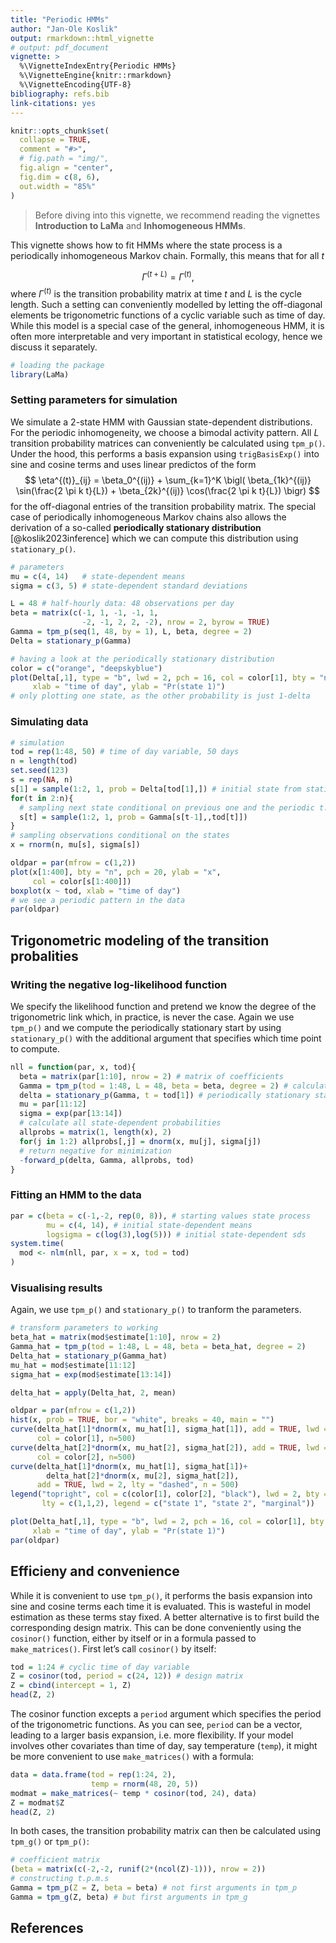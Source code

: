 ```yaml
---
title: "Periodic HMMs"
author: "Jan-Ole Koslik"
output: rmarkdown::html_vignette
# output: pdf_document
vignette: >
  %\VignetteIndexEntry{Periodic HMMs}
  %\VignetteEngine{knitr::rmarkdown}
  %\VignetteEncoding{UTF-8}
bibliography: refs.bib
link-citations: yes
---
```


```r
knitr::opts_chunk$set(
  collapse = TRUE,
  comment = "#>",
  # fig.path = "img/",
  fig.align = "center",
  fig.dim = c(8, 6),
  out.width = "85%"
)
```

> Before diving into this vignette, we recommend reading the vignettes **Introduction to LaMa** and **Inhomogeneous HMMs**.

This vignette shows how to fit HMMs where the state process is a periodically inhomogeneous Markov chain. Formally, this means that for all $t$

$$
\Gamma^{(t+L)} = \Gamma^{(t)},
$$
where $\Gamma^{(t)}$ is the transition probability matrix at time $t$ and $L$ is the cycle length.
Such a setting can conveniently modelled by letting the off-diagonal elements be trigonometric functions of a cyclic variable such as time of day. While this model is a special case of the general, inhomogeneous HMM, it is often more interpretable and very important in statistical ecology, hence we discuss it separately.

```r
# loading the package
library(LaMa)
```

### Setting parameters for simulation

We simulate a 2-state HMM with Gaussian state-dependent distributions. For the periodic inhomogeneity, we choose a bimodal activity pattern. All $L$ transition probability matrices can conveniently be calculated using `tpm_p()`. Under the hood, this performs a basis expansion using `trigBasisExp()` into sine and cosine terms and uses linear predictos of the form
$$
\eta^{(t)}_{ij} = \beta_0^{(ij)} + \sum_{k=1}^K \bigl( \beta_{1k}^{(ij)} \sin(\frac{2 \pi k t}{L}) + \beta_{2k}^{(ij)} \cos(\frac{2 \pi k t}{L}) \bigr)
$$
for the off-diagonal entries of the transition probability matrix.
The special case of periodically inhomogeneous Markov chains also allows the derivation of a so-called **periodically stationary distribution** [@koslik2023inference] which we can compute this distribution using `stationary_p()`.

```r
# parameters
mu = c(4, 14)   # state-dependent means
sigma = c(3, 5) # state-dependent standard deviations

L = 48 # half-hourly data: 48 observations per day
beta = matrix(c(-1, 1, -1, -1, 1,
                -2, -1, 2, 2, -2), nrow = 2, byrow = TRUE)
Gamma = tpm_p(seq(1, 48, by = 1), L, beta, degree = 2)
Delta = stationary_p(Gamma)

# having a look at the periodically stationary distribution
color = c("orange", "deepskyblue")
plot(Delta[,1], type = "b", lwd = 2, pch = 16, col = color[1], bty = "n", 
     xlab = "time of day", ylab = "Pr(state 1)")
# only plotting one state, as the other probability is just 1-delta
```

### Simulating data

```r
# simulation
tod = rep(1:48, 50) # time of day variable, 50 days
n = length(tod)
set.seed(123)
s = rep(NA, n)
s[1] = sample(1:2, 1, prob = Delta[tod[1],]) # initial state from stationary dist
for(t in 2:n){
  # sampling next state conditional on previous one and the periodic t.p.m.
  s[t] = sample(1:2, 1, prob = Gamma[s[t-1],,tod[t]])
}
# sampling observations conditional on the states
x = rnorm(n, mu[s], sigma[s])

oldpar = par(mfrow = c(1,2))
plot(x[1:400], bty = "n", pch = 20, ylab = "x", 
     col = color[s[1:400]])
boxplot(x ~ tod, xlab = "time of day")
# we see a periodic pattern in the data
par(oldpar)
```

## Trigonometric modeling of the transition probalities

### Writing the negative log-likelihood function

We specify the likelihood function and pretend we know the degree of the trigonometric link which, in practice, is never the case. Again we use `tpm_p()` and we compute the periodically stationary start by using `stationary_p()` with the additional argument that specifies which time point to compute.

```r
nll = function(par, x, tod){
  beta = matrix(par[1:10], nrow = 2) # matrix of coefficients
  Gamma = tpm_p(tod = 1:48, L = 48, beta = beta, degree = 2) # calculating all L tpms
  delta = stationary_p(Gamma, t = tod[1]) # periodically stationary start
  mu = par[11:12]
  sigma = exp(par[13:14])
  # calculate all state-dependent probabilities
  allprobs = matrix(1, length(x), 2)
  for(j in 1:2) allprobs[,j] = dnorm(x, mu[j], sigma[j])
  # return negative for minimization
  -forward_p(delta, Gamma, allprobs, tod)
}
```

### Fitting an HMM to the data

```r
par = c(beta = c(-1,-2, rep(0, 8)), # starting values state process
        mu = c(4, 14), # initial state-dependent means
        logsigma = c(log(3),log(5))) # initial state-dependent sds
system.time(
  mod <- nlm(nll, par, x = x, tod = tod)
)
```

### Visualising results

Again, we use `tpm_p()` and `stationary_p()` to tranform the parameters.
```r
# transform parameters to working
beta_hat = matrix(mod$estimate[1:10], nrow = 2)
Gamma_hat = tpm_p(tod = 1:48, L = 48, beta = beta_hat, degree = 2)
Delta_hat = stationary_p(Gamma_hat)
mu_hat = mod$estimate[11:12]
sigma_hat = exp(mod$estimate[13:14])

delta_hat = apply(Delta_hat, 2, mean)

oldpar = par(mfrow = c(1,2))
hist(x, prob = TRUE, bor = "white", breaks = 40, main = "")
curve(delta_hat[1]*dnorm(x, mu_hat[1], sigma_hat[1]), add = TRUE, lwd = 2, 
      col = color[1], n=500)
curve(delta_hat[2]*dnorm(x, mu_hat[2], sigma_hat[2]), add = TRUE, lwd = 2, 
      col = color[2], n=500)
curve(delta_hat[1]*dnorm(x, mu_hat[1], sigma_hat[1])+
        delta_hat[2]*dnorm(x, mu[2], sigma_hat[2]),
      add = TRUE, lwd = 2, lty = "dashed", n = 500)
legend("topright", col = c(color[1], color[2], "black"), lwd = 2, bty = "n",
       lty = c(1,1,2), legend = c("state 1", "state 2", "marginal"))

plot(Delta_hat[,1], type = "b", lwd = 2, pch = 16, col = color[1], bty = "n", 
     xlab = "time of day", ylab = "Pr(state 1)")
par(oldpar)
```

## Efficieny and convenience

While it is convenient to use `tpm_p()`, it performs the basis expansion into sine and cosine terms each time it is evaluated.
This is wasteful in model estimation as these terms stay fixed. A better alternative is to first build the corresponding design matrix. This can be done conveniently using the `cosinor()` function, either by itself or in a formula passed to `make_matrices()`. First let's call `cosinor()` by itself:

```r
tod = 1:24 # cyclic time of day variable
Z = cosinor(tod, period = c(24, 12)) # design matrix
Z = cbind(intercept = 1, Z)
head(Z, 2)
```

The cosinor function excepts a `period` argument which specifies the period of the trigonometric functions. As you can see, `period` can be a vector, leading to a larger basis expansion, i.e. more flexibility. If your model involves other covariates than time of day, say temperature (`temp`), it might be more convenient to use `make_matrices()` with a formula:


```r
data = data.frame(tod = rep(1:24, 2), 
                  temp = rnorm(48, 20, 5))
modmat = make_matrices(~ temp * cosinor(tod, 24), data)
Z = modmat$Z
head(Z, 2)
```

In both cases, the transition probability matrix can then be calculated using `tpm_g()` or `tpm_p()`:

```r
# coefficient matrix
(beta = matrix(c(-2,-2, runif(2*(ncol(Z)-1))), nrow = 2))
# constructing t.p.m.s
Gamma = tpm_p(Z = Z, beta = beta) # not first arguments in tpm_p
Gamma = tpm_g(Z, beta) # but first arguments in tpm_g
```






<!-- ## Nonparametric modeling of the transition probalities -->

<!-- `Lcpp` also makes non-parametric modeling trivially easy. Here we model the transition probabilities using cyclic P-splines similar to @feldmann2023. We do so in first calculating the design matrix using `mgcv` which we can easily be handled by `tpm_p()`. -->

<!-- ### Building the cyclic spline design matrix -->

<!-- ```{r cSpline} -->
<!-- nk = 8 # number of basis functions -->
<!-- tod = 1:48 -->
<!-- L = 48 -->
<!-- k = L * 0:nk / nk # equidistant knots -->
<!-- Z = mgcv::cSplineDes(tod, k) ## cyclic spline design matrix -->

<!-- # plotting the B-Spline basis functions -->
<!-- plot(Z[,1], type = "l", lwd = 2, col = 1, bty = "n", -->
<!--      xlab = "time of day", ylab = "basis functions", ylim = c(0,0.8)) -->
<!-- for(i in 2:nk){ -->
<!--   lines(Z[,i], lwd = 2, col = i) -->
<!-- }  -->
<!-- ``` -->

<!-- ### Writing the negative log-likelihood function -->

<!-- We only need to make small changes to the likelihood function. Most importantly we use `tpm_p()` with the additional argument `Z`, which allows using a bespoke design matrix. In general, a penalty for the curvature should also be added, which is done in the last lines. -->

<!-- ```{r mllk2} -->
<!-- mllk_np = function(theta.star, x, z, Z, lambda){ -->
<!--   beta = matrix(theta.star[1:(2+2*nk)], nrow = 2) # nk params per off-diagonal element -->
<!--   Gamma = tpm_p(tod = 1:48, L = 48, beta = beta, Z = Z) # calculating all L tpms -->
<!--   delta = stationary_p(Gamma, t = z[1]) # periodically stationary HMM -->
<!--   mu = theta.star[2+2*nk + 1:2] -->
<!--   sigma = exp(theta.star[2+2*nk + 2 + 1:2]) -->
<!--   # calculate all state-dependent probabilities -->
<!--   allprobs = matrix(1, length(x), 2) -->
<!--   for(j in 1:2){ allprobs[,j] = stats::dnorm(x, mu[j], sigma[j]) } -->
<!--   # return negative for minimization -->
<!--   l = forward_p(delta, Gamma, allprobs, z) -->
<!--   # penalize curvature -->
<!--   penalty = sum(diff(beta[1,-1], differences = 2)^2)+ -->
<!--     sum(diff(beta[2,-1], differences = 2)^2) -->
<!--   return(-l + lambda*penalty) -->
<!-- } -->
<!-- ``` -->

<!-- ### Fitting a non-parametric HMM -->

<!-- ```{r model2, warning=FALSE} -->
<!-- theta.star = c(-1,-2, rep(0, 2*nk), # starting values state process -->
<!--                4, 14 ,log(3),log(5)) # starting values state-dependent process -->
<!-- s = Sys.time() -->
<!-- mod_np = nlm(mllk_np, theta.star, x = x, z = z, Z = Z, lambda = 0) -->
<!-- # in this case we don't seem to need a lot of penalization -->
<!-- Sys.time()-s -->
<!-- ``` -->

<!-- The model fit is still quite fast for non-parametric modeling. -->

<!-- ### Visualizing results -->

<!-- Again, we use `tpm_p()` and `stationary_p()` to tranform the unconstraint parameters to working parameters. -->

<!-- ```{r visualization2} -->
<!-- # transform parameters to working -->
<!-- beta_hat_np = matrix(mod_np$estimate[1:(2+2*nk)], nrow = 2) -->
<!-- Gamma_hat_np = tpm_p(tod = 1:48, L = 48, beta = beta_hat_np, Z = Z) -->
<!-- Delta_hat_np = stationary_p(Gamma_hat_np) -->

<!-- # comparing the two fits -->
<!-- plot(Delta_hat_np[,1], type = "l", lwd = 3, col = "purple", bty = "n",  -->
<!--      xlab = "time of day", ylab = "Pr(state 1)") -->
<!-- # parametric fit -->
<!-- lines(Delta_hat[,1], lwd = 3, col = color[1]) -->
<!-- ``` -->

## References
